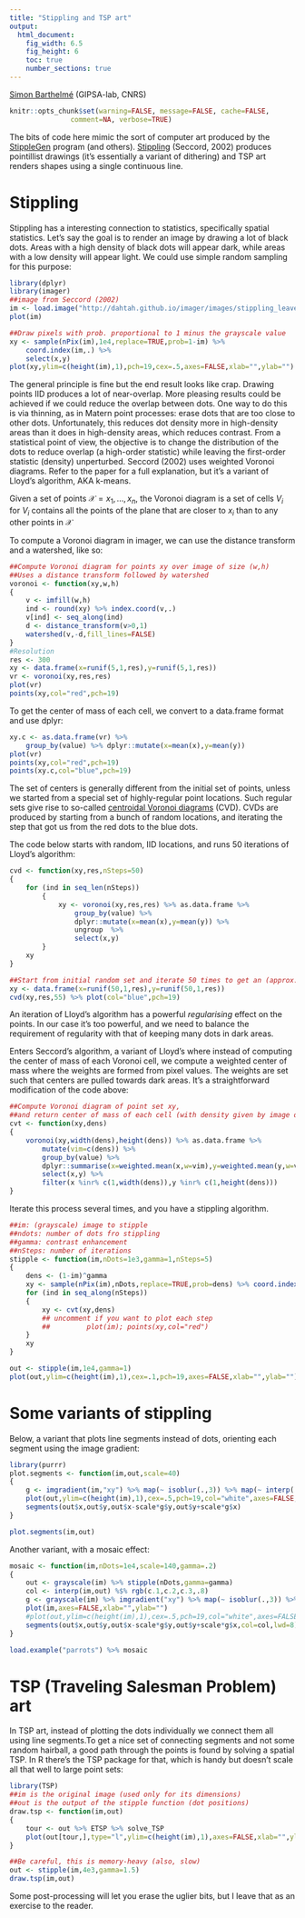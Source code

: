 ```yaml
---
title: "Stippling and TSP art"
output:
  html_document:
    fig_width: 6.5
    fig_height: 6
    toc: true
    number_sections: true
---
```


[Simon Barthelmé](http://sites.google.com/site/simonbarthelme) (GIPSA-lab, CNRS)

```r
knitr::opts_chunk$set(warning=FALSE, message=FALSE, cache=FALSE, 
               comment=NA, verbose=TRUE)
```

The bits of code here mimic the sort of computer art produced by the [StippleGen](http://wiki.evilmadscientist.com/StippleGen) program (and others). [Stippling](http://mrl.nyu.edu/~ajsecord/stipples.html) (Seccord, 2002) produces pointillist drawings (it's essentially a variant of dithering) and TSP art renders shapes using a single continuous line. 

# Stippling 

Stippling has a interesting connection to statistics, specifically spatial statistics. Let's say the goal is to render an image by drawing a lot of black dots. Areas with a high density of black dots will appear dark, while areas with a low density will appear light. We could use simple random sampling for this purpose:

```r
library(dplyr)
library(imager)
##image from Seccord (2002)
im <- load.image("http://dahtah.github.io/imager/images/stippling_leaves.png")
plot(im)

##Draw pixels with prob. proportional to 1 minus the grayscale value
xy <- sample(nPix(im),1e4,replace=TRUE,prob=1-im) %>%
    coord.index(im,.) %>%
    select(x,y)
plot(xy,ylim=c(height(im),1),pch=19,cex=.5,axes=FALSE,xlab="",ylab="")
```

The general principle is fine but the end result looks like crap. Drawing points IID produces a lot of near-overlap. More pleasing results could be achieved if we could reduce the overlap between dots. One way to do this is via thinning, as in Matern point processes: erase dots that are too close to other dots. Unfortunately, this reduces dot density more in high-density areas than it does in high-density areas, which reduces contrast. 
From a statistical point of view, the objective is to change the distribution of the dots to reduce overlap (a high-order statistic) while leaving the first-order statistic (density) unperturbed. Seccord (2002) uses weighted Voronoi diagrams. Refer to the paper for a full explanation, but it's a variant of Lloyd's algorithm, AKA k-means. 

Given a set of points $\mathcal{X} = x_1, \ldots, x_n$, the Voronoi diagram is a set of cells $V_i$ for $V_i$ contains all the points of the plane that are closer to $x_i$ than to any other points in $\mathcal{X}$

To compute a Voronoi diagram in imager, we can use the distance transform and a watershed, like so: 
```r
##Compute Voronoi diagram for points xy over image of size (w,h)
##Uses a distance transform followed by watershed 
voronoi <- function(xy,w,h)
{
    v <- imfill(w,h)
    ind <- round(xy) %>% index.coord(v,.)
    v[ind] <- seq_along(ind)
    d <- distance_transform(v>0,1)
    watershed(v,-d,fill_lines=FALSE)
}
#Resolution
res <- 300
xy <- data.frame(x=runif(5,1,res),y=runif(5,1,res))
vr <- voronoi(xy,res,res)
plot(vr)
points(xy,col="red",pch=19)
```

To get the center of mass of each cell, we convert to a data.frame format and use dplyr: 

```r
xy.c <- as.data.frame(vr) %>%
    group_by(value) %>% dplyr::mutate(x=mean(x),y=mean(y))
plot(vr)
points(xy,col="red",pch=19)
points(xy.c,col="blue",pch=19)

```

The set of centers is generally different from the initial set of points, unless we started from a special set of highly-regular point locations. Such regular sets give rise to so-called [centroidal Voronoi diagrams](https://en.wikipedia.org/wiki/Centroidal_Voronoi_tessellation) (CVD). CVDs are produced by starting from a bunch of random locations, and iterating the step that got us from the red dots to the blue dots. 

The code below starts with random, IID locations, and runs 50 iterations of Lloyd's algorithm:

```r
cvd <- function(xy,res,nSteps=50)
{
    for (ind in seq_len(nSteps))
        {
            xy <- voronoi(xy,res,res) %>% as.data.frame %>%
                group_by(value) %>%
                dplyr::mutate(x=mean(x),y=mean(y)) %>%
                ungroup  %>% 
                select(x,y)
        }
    xy
}

##Start from initial random set and iterate 50 times to get an (approx.) CVD
xy <- data.frame(x=runif(50,1,res),y=runif(50,1,res))
cvd(xy,res,55) %>% plot(col="blue",pch=19)
```

An iteration of Lloyd's algorithm has a powerful *regularising* effect on the points. In our case it's too powerful, and we need to balance the requirement of regularity with that of keeping many dots in dark areas. 

Enters Seccord's algorithm,  a variant of Lloyd's where instead of computing the center of mass of each Voronoi cell, we compute a weighted center of mass where the weights are formed from pixel values. The weights are set such that centers are pulled towards dark areas. It's a straightforward modification of the code above: 

```r
##Compute Voronoi diagram of point set xy,
##and return center of mass of each cell (with density given by image dens)
cvt <- function(xy,dens)
{
    voronoi(xy,width(dens),height(dens)) %>% as.data.frame %>%
        mutate(vim=c(dens)) %>%
        group_by(value) %>%
        dplyr::summarise(x=weighted.mean(x,w=vim),y=weighted.mean(y,w=vim)) %>%
        select(x,y) %>%
        filter(x %inr% c(1,width(dens)),y %inr% c(1,height(dens)))
}

```

Iterate this process several times, and you have a stippling algorithm. 

```r
##im: (grayscale) image to stipple
##ndots: number of dots fro stippling
##gamma: contrast enhancement
##nSteps: number of iterations
stipple <- function(im,nDots=1e3,gamma=1,nSteps=5)
{
    dens <- (1-im)^gamma
    xy <- sample(nPix(im),nDots,replace=TRUE,prob=dens) %>% coord.index(im,.) %>% select(x,y)
    for (ind in seq_along(nSteps))
    {
        xy <- cvt(xy,dens)
        ## uncomment if you want to plot each step
        ##         plot(im); points(xy,col="red")
    }
    xy
}

out <- stipple(im,1e4,gamma=1)
plot(out,ylim=c(height(im),1),cex=.1,pch=19,axes=FALSE,xlab="",ylab="")
```

# Some variants of stippling

Below, a variant that plots line segments instead of dots, orienting each segment using the image gradient: 

```r
library(purrr)
plot.segments <- function(im,out,scale=40)
{
    g <- imgradient(im,"xy") %>% map(~ isoblur(.,3)) %>% map(~ interp(.,out))
    plot(out,ylim=c(height(im),1),cex=.5,pch=19,col="white",axes=FALSE,xlab="",ylab="")
    segments(out$x,out$y,out$x-scale*g$y,out$y+scale*g$x)
}

plot.segments(im,out)
```

Another variant, with a mosaic effect:

```r
mosaic <- function(im,nDots=1e4,scale=140,gamma=.2)
{
    out <- grayscale(im) %>% stipple(nDots,gamma=gamma)
    col <- interp(im,out) %$% rgb(c.1,c.2,c.3,.8)
    g <- grayscale(im) %>% imgradient("xy") %>% map(~ isoblur(.,3)) %>% map(~ interp(.,out))
    plot(im,axes=FALSE,xlab="",ylab="")
    #plot(out,ylim=c(height(im),1),cex=.5,pch=19,col="white",axes=FALSE,xlab="",ylab="")
    segments(out$x,out$y,out$x-scale*g$y,out$y+scale*g$x,col=col,lwd=8)
}

load.example("parrots") %>% mosaic
```

# TSP (Traveling Salesman Problem) art 

In TSP art, instead of plotting the dots individually we connect them all using line segments.To get a nice set of connecting segments and not some random hairball, a good path through the points  is found by solving a spatial TSP. In R there's the TSP package for that, which is handy but doesn't scale all that well to large point sets: 

```r
library(TSP)
##im is the original image (used only for its dimensions)
##out is the output of the stipple function (dot positions)
draw.tsp <- function(im,out)
{
    tour <- out %>% ETSP %>% solve_TSP
    plot(out[tour,],type="l",ylim=c(height(im),1),axes=FALSE,xlab="",ylab="")
}

##Be careful, this is memory-heavy (also, slow)
out <- stipple(im,4e3,gamma=1.5)
draw.tsp(im,out)
```

Some post-processing will let you erase the uglier bits, but I leave that as an exercise to the reader. 
